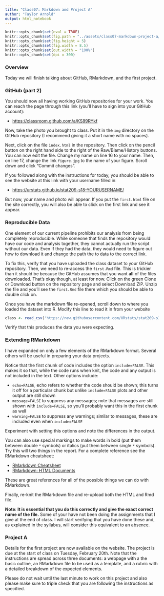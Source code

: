 ```yaml
---
title: "Class07: Markdown and Project A"
author: "Taylor Arnold"
output: html_notebook
---
```


```r
knitr::opts_chunk$set(eval = TRUE)
knitr::opts_chunk$set(fig.path = "../assets/class07-markdown-project-a/")
knitr::opts_chunk$set(fig.height = 5)
knitr::opts_chunk$set(fig.width = 8.5)
knitr::opts_chunk$set(out.width = "100%")
knitr::opts_chunk$set(dpi = 300)
```

### Overview

Today we will finish talking about GitHub, RMarkdown, and the first project.

### GitHub (part 2)

You should now all having working GitHub repositories for your work. You can
reach the page through this link (you'll have to sign into your GitHub
account):

- [https://classroom.github.com/a/KS89RYkf](https://classroom.github.com/a/KS89RYkf)

Now, take the photo you brought to class. Put it in the `img` directory on the
GitHub repository (I recommend giving it a short name with no spaces).

Next, click on the file `index.html` in the repository. Then click on the
pencil button on the right hand side to the right of the Raw/Blame/History
buttons. You can now edit the file. Change my name on line 16 to your name.
Then, on line 17, change the link `figure.jpg` to the name of your figure.
Scroll down and click "Commit changes".

If you followed along with the instructions for today, you should be able to
see the website at this link with your username filled in:

- [https://urstats.github.io/stat209-s18-YOURUSERNAME/](https://urstats.github.io/stat209-s18-YOURUSERNAME)

But now, your name and photo will appear. If you put the `first.html` file on
the site correctly, you will also be able to click on the first link and see
it appear.

### Reproducible Data

One element of our current pipeline prohibits our analysis from being
completely reproducible. While someone that finds the repository would have
our code and analysis together, they cannot actually run the script without
our data. Even if they had the data, they would need to figure out how to
download it and change the path the to data to the correct link.

To fix this, verify that you have uploaded the class dataset to your GitHub
repository. Then, we need to re-access the `first.Rmd` file. This is
trickier than it should be because the GitHub assumes that you want **all** of
the files downloaded. That's okay though, at least for now. Click on the green
Clone or Download button on the repository page and select Download ZIP.
Unzip the file and you'll see the `first.Rmd` file there which you should be
able to double click on.

Once you have the markdown file re-opened, scroll down to where you loaded the
dataset into R. Modify this line to read it in from your website

```r
class <- read_csv("https://raw.githubusercontent.com/URstats/stat209-s18-USERNAME/master/DATANAME.csv")
```

Verify that this produces the data you were expecting.

### Extending RMarkdown

I have expanded on only a few elements of the RMarkdown format. Several others
will be useful in preparing your data projects.

Notice that the first chunk of code includes the option `include=FALSE`. This
makes it so that, while the code runs when knit, the code and any output is
not included in the text. Other options include:

- `echo=FALSE`, echo refers to whether the code should be shown; this turns it
off for a particular chunk but unlike `include=FALSE` plots and other output
are still shown
- `message=FALSE` to suppress any messages; note that messages are still shown
with `include=FALSE`, so you'll probably want this in the first chunk as well
- `warning=FALSE` to suppress any warnings; similar to messages, these are
included even when `include=FALSE`

Experiment with setting this options and note the differences in the output.

You can also use special markings to make words in bold (put them between
double `*` symbols) or italics (put them between single `*` symbols). Try this
will two things in the report. For a complete reference see the RMarkdown
cheatsheet:

- [RMarkdown Cheatsheet](https://www.rstudio.com/wp-content/uploads/2015/02/rmarkdown-cheatsheet.pdf)
- [RMarkdown: HTML Documents](http://rmarkdown.rstudio.com/html_document_format.html)

These are great references for all of the possible things we can do with
RMarkdown.

Finally, re-knit the RMarkdown file and re-upload both the HTML and Rmd file.

**Note: It is essential that you do this correctly and give the exact correct
name of the file.** Some of your have not been doing the assignments that I
give at the end of class. I will start verifying that you have done these and,
as explained in the syllabus, will consider this equivalent to an absence.

### Project A

Details for the first project are now available on the website. The project is
due at the start of class on Tuesday, February 20th. Note that the
instructions are spread across three documents: a webpage with a the basic
outline, an RMarkdown file to be used as a template, and a rubric with a
detailed breakdown of the expected elements.

Please do not wait until the last minute to work on this project and also
please make sure to triple check that you are following the instructions as
specified.





